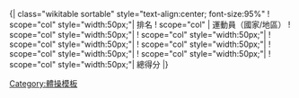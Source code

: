 <noinclude>{|</noinclude> class="wikitable sortable" style="text-align:center; font-size:95%"
! scope="col" style="width:50px;"| 排名 
! scope="col" | 運動員（國家/地區）  
! scope="col" style="width:50px;"| {{Floor (gymnastics)}} 
! scope="col" style="width:50px;"| {{Pommel horse}} 
! scope="col" style="width:50px;"| {{Rings}} 
! scope="col" style="width:50px;"| {{Vault}} 
! scope="col" style="width:50px;"| {{Parallel bars}} 
! scope="col" style="width:50px;"| {{High bar}} 
! scope="col" style="width:50px;"| 總得分<noinclude>
|}
[[Category:體操模板]]
</noinclude>